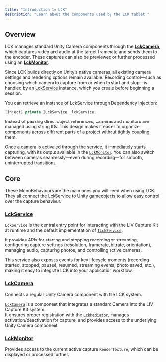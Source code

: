 ```yaml
---
title: "Introduction to LCK"
description: "Learn about the components used by the LCK tablet."
---
```


## Overview

LCK manages standard Unity Camera components through the [**LckCamera**](/api-reference/class/LckCamera), which captures video and audio at the target framerate and sends them to the encoder. These captures can also be previewed or further processed using an [**LckMonitor**](/api-reference/class/LckMonitor).

Since LCK builds directly on Unity’s native cameras, all existing camera settings and rendering options remain available. Recording control—such as choosing which camera to capture from or when to start and stop—is handled by an [LckService ](/api-reference/class/LckService) instance, which you create before beginning a session.

You can retrieve an instance of LckService through Dependency Injection:

```c#
[Inject] private ILckService _lckService;
```

Instead of passing direct object references, cameras and monitors are managed using string IDs. This design makes it easier to organize components across different parts of a project without tightly coupling them.

Once a camera is activated through the service, it immediately starts capturing, with its output available in the [`LckMonitor`](/api-reference/class/LckMonitor). You can also switch between cameras seamlessly—even during recording—for smooth, uninterrupted transitions.

## Core

These MonoBehaviours are the main ones you will need when using LCK. They all connect the [LckService](/api-reference/class/LckService) to Unity gameobjects to allow easy control over the capture behaviour.

### [LckService](/api-reference/class/LckService)

`LckService` is the central entry point for interacting with the LIV Capture Kit at runtime and the default implementation of [`ILckService`](/api-reference/interface/ILckService).

It provides APIs for starting and stopping recording or streaming, configuring capture settings (resolution, framerate, bitrate, orientation), managing audio, capturing photos, and controlling active cameras.

This service also exposes events for key lifecycle moments (recording started, stopped, paused, resumed, streaming events, photo saved, etc.), making it easy to integrate LCK into your application workflow.

### [LckCamera](/api-reference/class/LckCamera)

Connects a regular Unity Camera component with the LCK system.

[`LckCamera`](/api-reference/class/LckCamera) is a component that integrates a standard Camera into the LIV Capture Kit system.\
It ensures proper registration with the [`LckMediator`](/api-reference/class/LckMediator), manages activation/deactivation for capture, and provides access to the underlying Unity Camera component.

### [LckMonitor](/api-reference/class/LckMonitor)

Provides access to the current active capture `RenderTexture`, which can be displayed or processed further.